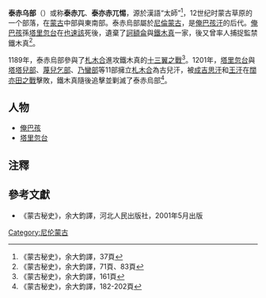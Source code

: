 {{Refimprove|time=2018-08-09T01:42:54+00:00}}
{{蒙古歷史}}
'''泰赤乌部'''（{{mong|m=ᠲᠠᠶᠴᠦᠦᠳ|k=Тайчууд|z=Taychiud}}）或称'''泰赤兀'''、'''泰亦赤兀惕'''，源於漢語“太師”<ref>《蒙古秘史》，余大鈞譯，37頁</ref>，12世纪时蒙古草原的一个部落，在[[蒙古高原|蒙古]]中部與東南部。泰赤烏部屬於[[尼倫蒙古|尼倫蒙古]]，是[[俺巴孩汗|俺巴孩汗]]的后代。[[俺巴孩|俺巴孩]]孫[[塔里忽台|塔里忽台]]在[[也速該|也速該]]死後，遺棄了[[訶額侖|訶額侖]]與[[鐵木真|鐵木真]]一家，後又曾率人捕捉監禁鐵木真<ref>《蒙古秘史》，余大鈞譯，71頁、83頁</ref>。

1189年，泰赤烏部參與了[[札木合|札木合]]進攻鐵木真的[[十三翼之戰|十三翼之戰]]<ref>《蒙古秘史》，余大鈞譯，161頁</ref>。1201年，[[塔里忽台|塔里忽台]]與[[塔塔兒部|塔塔兒部]]、[[蔑兒乞部|蔑兒乞部]]、[[乃蠻部|乃蠻部]]等11部擁立[[札木合|札木合]]為古兒汗，被[[成吉思汗|成吉思汗]]和[[王汗|王汗]]在[[闊亦田之戰|闊亦田之戰]]擊敗，鐵木真隨後追擊並剿滅了泰赤烏部<ref>《蒙古秘史》，余大鈞譯，182-202頁</ref>。

{{Fact|其余存的后族改姓'''黄'''。13世纪时，一部分泰赤乌部之后族（都赤部）改姓之後，经[[杭州|杭州]]等地逃至[[海南|海南]]，后与[[佧人|佧人]]同化。本名[[柴颜留蔡|柴颜留蔡]]的'''泰赤乌部'''后裔曾在[[明朝|明朝]]当过官，其后代下落不明，[[速勒都斯|速勒都斯]]与他们有关。|time=2018-08-12T07:15:23+00:00}}

== 人物 ==
* [[俺巴孩|俺巴孩]]
* [[塔里忽台|塔里忽台]]

== 注釋 ==
{{reflist}}

== 參考文獻 ==
* 《蒙古秘史》，余大鈞譯，河北人民出版社，2001年5月出版

{{FiveDynasties-song-liao-jin}}

[[Category:尼伦蒙古|Category:尼伦蒙古]]